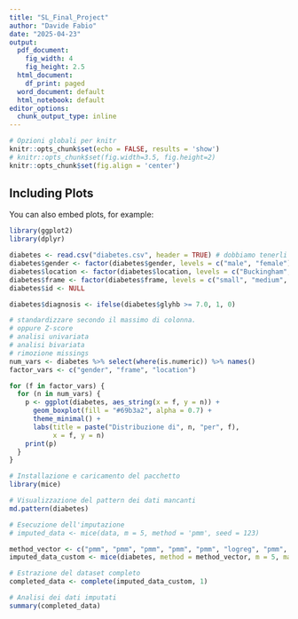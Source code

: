 ```yaml
---
title: "SL_Final_Project"
author: "Davide Fabio"
date: "2025-04-23"
output:
  pdf_document:
    fig_width: 4
    fig_height: 2.5
  html_document:
    df_print: paged
  word_document: default
  html_notebook: default
editor_options: 
  chunk_output_type: inline
---
```


```r
# Opzioni globali per knitr
knitr::opts_chunk$set(echo = FALSE, results = 'show')
# knitr::opts_chunk$set(fig.width=3.5, fig.height=2)
knitr::opts_chunk$set(fig.align = 'center')

```

## Including Plots

You can also embed plots, for example:

```r
library(ggplot2)
library(dplyr)

diabetes <- read.csv("diabetes.csv", header = TRUE) # dobbiamo tenerli tutti altrimenti perdiamo 2/3 del dataset
diabetes$gender <- factor(diabetes$gender, levels = c("male", "female"), labels = c("male", "female"))
diabetes$location <- factor(diabetes$location, levels = c("Buckingham", "Louisa"), labels = c("Buckingham", "Louisa"))
diabetes$frame <- factor(diabetes$frame, levels = c("small", "medium", "large"), labels = c("small", "medium", "large"))
diabetes$id <- NULL

diabetes$diagnosis <- ifelse(diabetes$glyhb >= 7.0, 1, 0)

```

```r
# standardizzare secondo il massimo di colonna.
# oppure Z-score
# analisi univariata
# analisi bivariata
# rimozione missings
num_vars <- diabetes %>% select(where(is.numeric)) %>% names()
factor_vars <- c("gender", "frame", "location")

for (f in factor_vars) {
  for (n in num_vars) {
    p <- ggplot(diabetes, aes_string(x = f, y = n)) +
      geom_boxplot(fill = "#69b3a2", alpha = 0.7) +
      theme_minimal() +
      labs(title = paste("Distribuzione di", n, "per", f),
           x = f, y = n)
    print(p)
  }
}
```

```r
# Installazione e caricamento del pacchetto
library(mice)

# Visualizzazione del pattern dei dati mancanti
md.pattern(diabetes)

# Esecuzione dell'imputazione
# imputed_data <- mice(data, m = 5, method = 'pmm', seed = 123)

method_vector <- c("pmm", "pmm", "pmm", "pmm", "pmm", "logreg", "pmm", "logreg", "pmm", "pmm", "polyreg", "pmm", "pmm", "pmm", "pmm", "pmm", "pmm", "pmm")
imputed_data_custom <- mice(diabetes, method = method_vector, m = 5, maxit = 10)

# Estrazione del dataset completo
completed_data <- complete(imputed_data_custom, 1)

# Analisi dei dati imputati
summary(completed_data)


```

